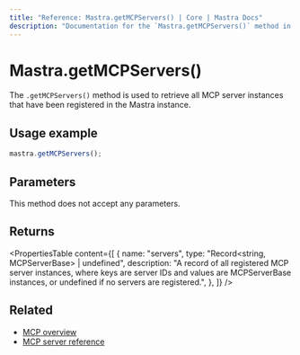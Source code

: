 ```yaml
---
title: "Reference: Mastra.getMCPServers() | Core | Mastra Docs"
description: "Documentation for the `Mastra.getMCPServers()` method in Mastra, which retrieves all registered MCP server instances."
---
```


# Mastra.getMCPServers()

The `.getMCPServers()` method is used to retrieve all MCP server instances that have been registered in the Mastra instance.

## Usage example

```typescript copy
mastra.getMCPServers();
```

## Parameters

This method does not accept any parameters.

## Returns

<PropertiesTable
  content={[
    {
      name: "servers",
      type: "Record<string, MCPServerBase> | undefined",
      description:
        "A record of all registered MCP server instances, where keys are server IDs and values are MCPServerBase instances, or undefined if no servers are registered.",
    },
  ]}
/>

## Related

- [MCP overview](/docs/tools-mcp/mcp-overview)
- [MCP server reference](/reference/tools/mcp-server)
